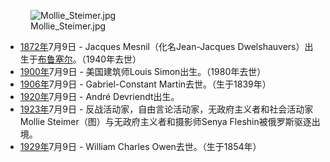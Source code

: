 [[Image:Mollie_Steimer.jpg|right]]

*[[1872年|1872年]]7月9日 - Jacques Mesnil（化名Jean-Jacques Dwelshauvers）出生于[[布鲁塞尔|布鲁塞尔]]。（1940年去世）
*[[1900年|1900年]]7月9日 - 美国建筑师Louis Simon出生。（1980年去世）
*[[1906年|1906年]]7月9日 - Gabriel-Constant Martin去世。（生于1839年）
*[[1920年|1920年]]7月9日 - André Devriendt出生。
*[[1923年|1923年]]7月9日 - 反战活动家，自由言论活动家，无政府主义者和社会活动家Mollie Steimer（图）与无政府主义者和摄影师Senya Fleshin被俄罗斯驱逐出境。
*[[1929年|1929年]]7月9日 - William Charles Owen去世。（生于1854年）